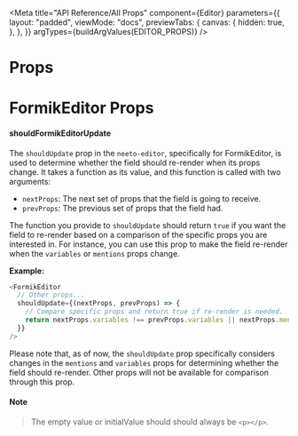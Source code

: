
<Meta
  title="API Reference/All Props"
  component={Editor}
  parameters={{
    layout: "padded",
    viewMode: "docs",
    previewTabs: {
      canvas: {
        hidden: true,
      },
    },
  }}
  argTypes={buildArgValues(EDITOR_PROPS)}
/>

# **Props**

<Story name="All Props">
  <Editor autoFocus />
</Story>

<div id="hide-controls-column">
  <ArgsTable story="All Props" />
</div>

# **FormikEditor Props**

#### **shouldFormikEditorUpdate**

The `shouldUpdate` prop in the `neeto-editor`, specifically for FormikEditor, is used to determine whether the field should re-render when its props change. It takes a function as its value, and this function is called with two arguments:

- `nextProps`: The next set of props that the field is going to receive.
- `prevProps`: The previous set of props that the field had.

The function you provide to `shouldUpdate` should return `true` if you want the field to re-render based on a comparison of the specific props you are interested in. For instance, you can use this prop to make the field re-render when the `variables` or `mentions` props change.

**Example:**

```javascript
<FormikEditor
  // Other props...
  shouldUpdate={(nextProps, prevProps) => {
    // Compare specific props and return true if re-render is needed.
    return nextProps.variables !== prevProps.variables || nextProps.mentions !== prevProps.mentions;
  }}
/>
```
Please note that, as of now, the `shouldUpdate` prop specifically considers changes in the `mentions` and `variables` props for determining whether the field should re-render. Other props will not be available for comparison through this prop.

#### **Note**

> The empty value or initialValue should should always be `<p></p>`.

